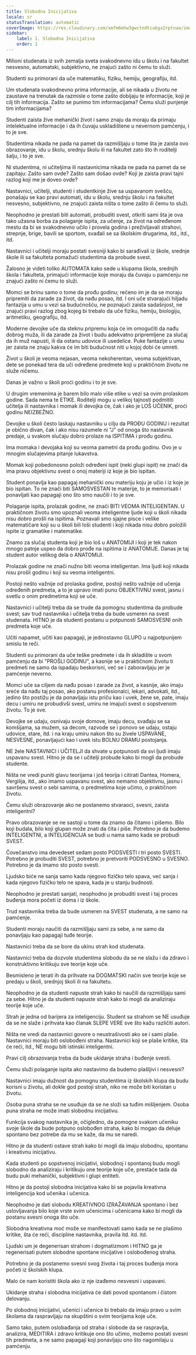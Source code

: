 ```yaml
---
title: Slobodna Inicijativa
locale: sr
statusTranslation: automatic
coverImage: https://res.cloudinary.com/xmfm6mhw3gwctndtcubgx2rptnae/image/upload/v1740337243/small_cover_educacion_fundamental_a051170f1c.webp
sidebar:
    label: 1. Slobodna Inicijativa
    order: 1
---
```

Milioni studenata iz svih zemalja sveta svakodnevno idu u školu i na fakultet nesvesno, automatski, subjektivno, ne znajući zašto ni čemu to služi.

Studenti su primorani da uče matematiku, fiziku, hemiju, geografiju, itd.

Um studenata svakodnevno prima informacije, ali se nikada u životu ne zaustave na trenutak da razmisle o tome zašto dobijaju te informacije, koji je cilj tih informacija. Zašto se punimo tim informacijama? Čemu služi punjenje tim informacijama?

Studenti zaista žive mehanički život i samo znaju da moraju da primaju intelektualne informacije i da ih čuvaju uskladištene u nevernom pamćenju, i to je sve.

Studentima nikada ne pada na pamet da razmišljaju o tome šta je zaista ovo obrazovanje, idu u školu, srednju školu ili na fakultet zato što ih roditelji šalju, i to je sve.

Ni studentima, ni učiteljima ili nastavnicima nikada ne pada na pamet da se zapitaju: Zašto sam ovde? Zašto sam došao ovde? Koji je zaista pravi tajni razlog koji me je doveo ovde?

Nastavnici, učitelji, studenti i studentkinje žive sa uspavanom svešću, ponašaju se kao pravi automati, idu u školu, srednju školu i na fakultet nesvesno, subjektivno, ne znajući zaista ništa o tome zašto ili čemu to služi.

Neophodno je prestati biti automati, probuditi svest, otkriti sami šta je ova tako užasna borba za polaganje ispita, za učenje, za život na određenom mestu da bi se svakodnevno učilo i provela godina i preživljavali strahovi, strepnje, brige, bavili se sportom, svađali se sa školskim drugarima, itd., itd., itd.

Nastavnici i učitelji moraju postati svesniji kako bi sarađivali iz škole, srednje škole ili sa fakulteta pomažući studentima da probude svest.

Žalosno je videti toliko AUTOMATA kako sede u klupama škola, srednjih škola i fakulteta, primajući informacije koje moraju da čuvaju u pamćenju ne znajući zašto ni čemu to služi.

Momci se brinu samo o tome da prođu godinu; rečeno im je da se moraju pripremiti da zarade za život, da nađu posao, itd. I oni uče stvarajući hiljadu fantazija u umu u vezi sa budućnošću, ne poznajući zaista sadašnjost, ne znajući pravi razlog zbog kojeg bi trebalo da uče fiziku, hemiju, biologiju, aritmetiku, geografiju, itd.

Moderne devojke uče da steknu pripremu koja će im omogućiti da nađu dobrog muža, ili da zarade za život i budu adekvatno pripremljene za slučaj da ih muž napusti, ili da ostanu udovice ili usedelice. Puke fantazije u umu jer zaista ne znaju kakva će im biti budućnost niti u kojoj dobi će umreti.

Život u školi je veoma nejasan, veoma nekoherentan, veoma subjektivan, dete se ponekad tera da uči određene predmete koji u praktičnom životu ne služe ničemu.

Danas je važno u školi proći godinu i to je sve.

U drugim vremenima je barem bilo malo više etike u vezi sa ovim prolaskom godine. Sada nema te ETIKE. Roditelji mogu u velikoj tajnosti podmititi učitelja ili nastavnika i momak ili devojka će, čak i ako je LOŠ UČENIK, proći godinu NEIZBEŽNO.

Devojke u školi često laskaju nastavniku u cilju da PROĐU GODINU i rezultat je obično divan, čak i ako nisu razumele ni "J" od onoga što nastavnik predaje, u svakom slučaju dobro prolaze na ISPITIMA i prođu godinu.

Ima momaka i devojaka koji su veoma pametni da prođu godinu. Ovo je u mnogim slučajevima pitanje lukavstva.

Momak koji pobedonosno položi određeni ispit (neki glupi ispit) ne znači da ima pravu objektivnu svest o onoj materiji iz koje je bio ispitan.

Student ponavlja kao papagaj mehanički onu materiju koju je učio i iz koje je bio ispitan. To ne znači biti SAMOSVESTAN te materije, to je memorisati i ponavljati kao papagaji ono što smo naučili i to je sve.

Polaganje ispita, prolazak godine, ne znači BITI VEOMA INTELIGENTAN. U praktičnom životu smo upoznali veoma inteligentne ljude koji u školi nikada nisu dobro prošli na ispitima. Poznavali smo sjajne pisce i velike matematičare koji su u školi bili loši studenti i koji nikada nisu dobro položili ispite iz gramatike i matematike.

Znamo za slučaj studenta koji je bio loš u ANATOMIJI i koji je tek nakon mnogo patnje uspeo da dobro prođe na ispitima iz ANATOMIJE. Danas je taj student autor velikog dela o ANATOMIJI.

Prolazak godine ne znači nužno biti veoma inteligentan. Ima ljudi koji nikada nisu prošli godinu i koji su veoma inteligentni.

Postoji nešto važnije od prolaska godine, postoji nešto važnije od učenja određenih predmeta, a to je upravo imati punu OBJEKTIVNU svest, jasnu i svetlu o onim predmetima koji se uče.

Nastavnici i učitelji treba da se trude da pomognu studentima da probude svest; sav trud nastavnika i učitelja treba da bude usmeren na svest studenata. HITNO je da studenti postanu u potpunosti SAMOSVESNI onih predmeta koje uče.

Učiti napamet, učiti kao papagaji, je jednostavno GLUPO u najpotpunijem smislu te reči.

Studenti su primorani da uče teške predmete i da ih skladište u svom pamćenju da bi "PROŠLI GODINU", a kasnije se u praktičnom životu ti predmeti ne samo da ispadaju beskorisni, već se i zaboravljaju jer je pamćenje neverno.

Momci uče sa ciljem da nađu posao i zarade za život, a kasnije, ako imaju sreće da nađu taj posao, ako postanu profesionalci, lekari, advokati, itd., jedino što postižu je da ponavljaju istu priču kao i uvek, žene se, pate, imaju decu i umiru ne probudivši svest, umiru ne imajući svest o sopstvenom životu. To je sve.

Devojke se udaju, osnivaju svoje domove, imaju decu, svađaju se sa komšijama, sa mužem, sa decom, razvode se i ponovo se udaju, ostaju udovice, stare, itd. i na kraju umiru nakon što su živele USPAVANE, NESVESNE, ponavljajući kao i uvek istu BOLNU DRAMU postojanja.

NE žele NASTAVNICI i UČITELJI da shvate u potpunosti da svi ljudi imaju uspavanu svest. Hitno je da se i učitelji probude kako bi mogli da probude studente.

Ništa ne vredi puniti glavu teorijama i još teorija i citirati Dantea, Homera, Vergilija, itd., ako imamo uspavanu svest, ako nemamo objektivnu, jasnu i savršenu svest o sebi samima, o predmetima koje učimo, o praktičnom životu.

Čemu služi obrazovanje ako ne postanemo stvaraoci, svesni, zaista inteligentni?

Pravo obrazovanje se ne sastoji u tome da znamo da čitamo i pišemo. Bilo koji budala, bilo koji glupan može znati da čita i piše. Potrebno je da budemo INTELIGENTNI, a INTELIGENCIJA se budi u nama samo kada se probudi SVEST.

Čovečanstvo ima devedeset sedam posto PODSVESTI i tri posto SVESTI. Potrebno je probuditi SVEST, potrebno je pretvoriti PODSVESNO u SVESNO. Potrebno je da imamo sto posto svesti.

Ljudsko biće ne sanja samo kada njegovo fizičko telo spava, već sanja i kada njegovo fizičko telo ne spava, kada je u stanju budnosti.

Neophodno je prestati sanjati, neophodno je probuditi svest i taj proces buđenja mora početi iz doma i iz škole.

Trud nastavnika treba da bude usmeren na SVEST studenata, a ne samo na pamćenje.

Studenti moraju naučiti da razmišljaju sami za sebe, a ne samo da ponavljaju kao papagaji tuđe teorije.

Nastavnici treba da se bore da ukinu strah kod studenata.

Nastavnici treba da dozvole studentima slobodu da se ne slažu i da zdravo i konstruktivno kritikuju sve teorije koje uče.

Besmisleno je terati ih da prihvate na DOGMATSKI način sve teorije koje se predaju u školi, srednjoj školi ili na fakultetu.

Neophodno je da studenti napuste strah kako bi naučili da razmišljaju sami za sebe. Hitno je da studenti napuste strah kako bi mogli da analiziraju teorije koje uče.

Strah je jedna od barijera za inteligenciju. Student sa strahom se NE usuđuje da se ne slaže i prihvata kao članak SLEPE VERE sve što kažu različiti autori.

Ništa ne vredi da nastavnici govore o neustrašivosti ako se i sami plaše. Nastavnici moraju biti oslobođeni straha. Nastavnici koji se plaše kritike, šta će reći, itd., NE mogu biti istinski inteligentni.

Pravi cilj obrazovanja treba da bude ukidanje straha i buđenje svesti.

Čemu služi polaganje ispita ako nastavimo da budemo plašljivi i nesvesni?

Nastavnici imaju dužnost da pomognu studentima iz školskih klupa da budu korisni u životu, ali dokle god postoji strah, niko ne može biti koristan u životu.

Osoba puna straha se ne usuđuje da se ne složi sa tuđim mišljenjem. Osoba puna straha ne može imati slobodnu inicijativu.

Funkcija svakog nastavnika je, očigledno, da pomogne svakom učeniku svoje škole da bude potpuno oslobođen straha, kako bi mogao da deluje spontano bez potrebe da mu se kaže, da mu se naredi.

Hitno je da studenti ostave strah kako bi mogli da imaju slobodnu, spontanu i kreativnu inicijativu.

Kada studenti po sopstvenoj inicijativi, slobodnoj i spontanoj budu mogli slobodno da analiziraju i kritikuju one teorije koje uče, prestaće tada da budu puki mehanički, subjektivni i glupi entiteti.

Hitno je da postoji slobodna inicijativa kako bi se pojavila kreativna inteligencija kod učenika i učenica.

Neophodno je dati slobodu KREATIVNOG IZRAŽAVANJA spontano i bez uslovljavanja bilo koje vrste svim učenicima i učenicama kako bi mogli da postanu svesni onoga što uče.

Slobodna kreativna moć može se manifestovati samo kada se ne plašimo kritike, šta će reći, discipline nastavnika, pravila itd. itd. itd.

Ljudski um je degenerisan strahom i dogmatizmom i HITNO ga je regenerisati putem slobodne spontane inicijative i oslobođenog straha.

Potrebno je da postanemo svesni svog života i taj proces buđenja mora početi iz školskih klupa.

Malo će nam koristiti škola ako iz nje izađemo nesvesni i uspavani.

Ukidanje straha i slobodna inicijativa će dati povod spontanom i čistom delovanju.

Po slobodnoj inicijativi, učenici i učenice bi trebalo da imaju pravo u svim školama da raspravljaju na skupštini o svim teorijama koje uče.

Samo tako, putem oslobađanja od straha i slobode da se raspravlja, analizira, MEDITIRA i zdravo kritikuje ono što učimo, možemo postati svesni tih predmeta, a ne samo papagaji koji ponavljaju ono što nagomilaju u pamćenju.

